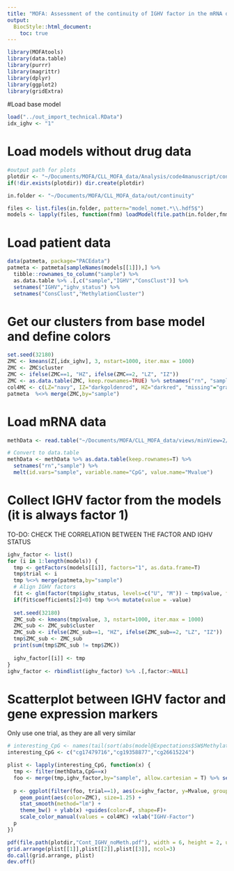 ```yaml
---
title: "MOFA: Assessment of the continuity of IGHV factor in the mRNA data"
output:
  BiocStyle::html_document:
    toc: true
---
```


```r
library(MOFAtools)
library(data.table)
library(purrr)
library(magrittr)
library(dplyr)
library(ggplot2)
library(gridExtra)
```



#Load base model
```r
load("../out_import_technical.RData")
idx_ighv <- "1"
```

# Load models without drug data 
```r
#output path for plots
plotdir <- "~/Documents/MOFA/CLL_MOFA_data/Analysis/code4manuscript/cont_IGHV/Figures"
if(!dir.exists(plotdir)) dir.create(plotdir)

in.folder <- "~/Documents/MOFA/CLL_MOFA_data/out/continuity"

files <- list.files(in.folder, pattern="model_nomet.*\\.hdf5$")
models <- lapply(files, function(fnm) loadModel(file.path(in.folder,fnm), sortFactors = T))
```

# Load patient  data
```r
data(patmeta, package="PACEdata")
patmeta <- patmeta[sampleNames(models[[1]]),] %>%
  tibble::rownames_to_column("sample") %>%
  as.data.table %>% .[,c("sample","IGHV","ConsClust")] %>%
  setnames("IGHV","ighv_status") %>%
  setnames("ConsClust","MethylationCluster")
```

# Get our clusters from base model and define colors
```r
set.seed(32180)
ZMC <- kmeans(Z[,idx_ighv], 3, nstart=1000, iter.max = 1000)
ZMC <- ZMC$cluster
ZMC <- ifelse(ZMC==1, "HZ", ifelse(ZMC==2, "LZ", "IZ"))
ZMC <- as.data.table(ZMC, keep.rownames=TRUE) %>% setnames("rn", "sample")
col4MC <- c(LZ="navy", IZ="darkgoldenrod", HZ="darkred", "missing"="gray")
patmeta  %<>% merge(ZMC,by="sample") 
```

# Load mRNA data 
```r
methData <- read.table("~/Documents/MOFA/CLL_MOFA_data/views/minView=2/meth.txt", header = T)

# Convert to data.table
methData <- methData %>% as.data.table(keep.rownames=T) %>% 
  setnames("rn","sample") %>%
  melt(id.vars="sample", variable.name="CpG", value.name="Mvalue")
```


# Collect IGHV factor from the models (it is always factor 1)
TO-DO: CHECK THE CORRELATION BETWEEN THE FACTOR AND IGHV STATUS
```r
ighv_factor <- list()
for (i in 1:length(models)) {
  tmp <- getFactors(models[[i]], factors="1", as.data.frame=T)
  tmp$trial <- i
  tmp %<>% merge(patmeta,by="sample")
  # Align IGHV factors
  fit <- glm(factor(tmp$ighv_status, levels=c("U", "M")) ~ tmp$value, family="binomial")
  if(fit$coefficients[2]<0) tmp %<>% mutate(value = -value)
  
  set.seed(32180)
  ZMC_sub <- kmeans(tmp$value, 3, nstart=1000, iter.max = 1000)
  ZMC_sub <- ZMC_sub$cluster
  ZMC_sub <- ifelse(ZMC_sub==1, "HZ", ifelse(ZMC_sub==2, "LZ", "IZ"))
  tmp$ZMC_sub <- ZMC_sub
  print(sum(tmp$ZMC_sub != tmp$ZMC))
  
  ighv_factor[[i]] <- tmp
}
ighv_factor <- rbindlist(ighv_factor) %>% .[,factor:=NULL]
```


# Scatterplot between IGHV factor and gene expression markers
Only use one trial, as they are all very similar
```r
# interesting_CpG <- names(tail(sort(abs(model@Expectations$SW$Methylation$E[,idx_ighv])), n=20))
interesting_CpG <- c("cg17479716","cg19358877","cg26615224")

plist <- lapply(interesting_CpG, function(x) {
  tmp <- filter(methData,CpG==x)
  foo <- merge(tmp,ighv_factor,by="sample", allow.cartesian = T) %>% setnames("value","ighv_factor")
  
  p <- ggplot(filter(foo, trial==1), aes(x=ighv_factor, y=Mvalue, group=trial, shape=as.factor(trial))) +
    geom_point(aes(color=ZMC), size=1.25) +
    stat_smooth(method="lm") +
    theme_bw() + ylab(x) +guides(color=F, shape=F)+
    scale_color_manual(values = col4MC) +xlab("IGHV-Factor")
  p
})

pdf(file.path(plotdir,"Cont_IGHV_noMeth.pdf"), width = 6, height = 2, useDingbats=F)
grid.arrange(plist[[1]],plist[[2]],plist[[3]], ncol=3)
do.call(grid.arrange, plist)
dev.off()
```
